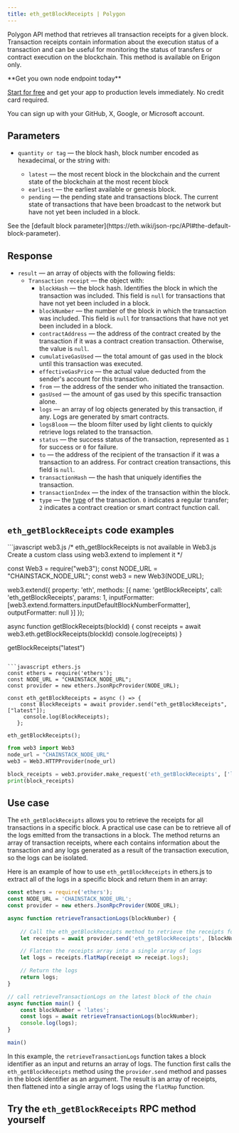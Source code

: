 ---
title: eth_getBlockReceipts | Polygon
---

Polygon API method that retrieves all transaction receipts for a given block. Transaction receipts contain information about the execution status of a transaction and can be useful for monitoring the status of transfers or contract execution on the blockchain. This method is available on Erigon only.

<Check>
**Get you own node endpoint today**

[Start for free](https://console.chainstack.com/) and get your app to production levels immediately. No credit card required.

You can sign up with your GitHub, X, Google, or Microsoft account.
</Check>


## Parameters

* `quantity or tag` — the block hash, block number encoded as hexadecimal, or the string with:

  + `latest` — the most recent block in the blockchain and the current state of the blockchain at the most recent block
  + `earliest` — the earliest available or genesis block.
  + `pending` — the pending state and transactions block. The current state of transactions that have been broadcast to the network but have not yet been included in a block.

<Note>
See the [default block parameter](https://eth.wiki/json-rpc/API#the-default-block-parameter).
</Note>


## Response

* `result` — an array of objects with the following fields:
  + `Transaction receipt` — the object with:
    - `blockHash` — the block hash. Identifies the block in which the transaction was included. This field is `null` for transactions that have not yet been included in a block.
    - `blockNumber` — the number of the block in which the transaction was included. This field is `null` for transactions that have not yet been included in a block.
    - `contractAddress` — the address of the contract created by the transaction if it was a contract creation transaction. Otherwise, the value is `null`.
    - `cumulativeGasUsed` — the total amount of gas used in the block until this transaction was executed.
    - `effectiveGasPrice` — the actual value deducted from the sender's account for this transaction.
    - `from` — the address of the sender who initiated the transaction.
    - `gasUsed` — the amount of gas used by this specific transaction alone.
    - `logs` — an array of log objects generated by this transaction, if any. Logs are generated by smart contracts.
    - `logsBloom` — the bloom filter used by light clients to quickly retrieve logs related to the transaction.
    - `status` — the success status of the transaction, represented as `1` for success or `0` for failure.
    - `to` — the address of the recipient of the transaction if it was a transaction to an address. For contract creation transactions, this field is `null`.
    - `transactionHash` — the hash that uniquely identifies the transaction.
    - `transactionIndex` — the index of the transaction within the block.
    - `type` — the [type](https://ethereum.org/en/developers/docs/transactions/#types-of-transactions) of the transaction. `0` indicates a regular transfer; `2` indicates a contract creation or smart contract function call.

## `eth_getBlockReceipts` code examples

<CodeGroup>
```javascript web3.js
/* 
eth_getBlockReceipts is not available in Web3.js
Create a custom class using web3.extend to implement it
*/

const Web3 = require("web3");
const NODE_URL = "CHAINSTACK_NODE_URL";
const web3 = new Web3(NODE_URL);

web3.extend({
    property: 'eth',
    methods: [{
      name: 'getBlockReceipts',
      call: 'eth_getBlockReceipts',
      params: 1,
      inputFormatter: [web3.extend.formatters.inputDefaultBlockNumberFormatter],
      outputFormatter: null
    }]
  });

async function getBlockReceipts(blockId) {
  const receipts = await web3.eth.getBlockReceipts(blockId)
  console.log(receipts)
}
  
getBlockReceipts("latest")
```

```javascript ethers.js
const ethers = require('ethers');
const NODE_URL = "CHAINSTACK_NODE_URL";
const provider = new ethers.JsonRpcProvider(NODE_URL);

const eth_getBlockReceipts = async () => {
    const BlockReceipts = await provider.send("eth_getBlockReceipts", ["latest"]);
     console.log(BlockReceipts);
   };

eth_getBlockReceipts();
```

```python web3.py
from web3 import Web3
node_url = "CHAINSTACK_NODE_URL"
web3 = Web3.HTTPProvider(node_url)

block_receipts = web3.provider.make_request('eth_getBlockReceipts', ['latest'])
print(block_receipts)
```
</CodeGroup>


## Use case

The `eth_getBlockReceipts` allows you to retrieve the receipts for all transactions in a specific block. A practical use case can be to retrieve all of the logs emitted from the transactions in a block. The method returns an array of transaction receipts, where each contains information about the transaction and any logs generated as a result of the transaction execution, so the logs can be isolated.

Here is an example of how to use `eth_getBlockReceipts` in ethers.js to extract all of the logs in a specific block and return them in an array:

```javascript index.js
const ethers = require('ethers');
const NODE_URL = 'CHAINSTACK_NODE_URL';
const provider = new ethers.JsonRpcProvider(NODE_URL);

async function retrieveTransactionLogs(blockNumber) {
  
    // Call the eth_getBlockReceipts method to retrieve the receipts for all transactions in the block
    let receipts = await provider.send('eth_getBlockReceipts', [blockNumber]);

    // Flatten the receipts array into a single array of logs
    let logs = receipts.flatMap(receipt => receipt.logs);

    // Return the logs
    return logs;
}

// call retrieveTransactionLogs on the latest block of the chain
async function main() {
    const blockNumber = 'lates';
    const logs = await retrieveTransactionLogs(blockNumber);
    console.log(logs);
}

main()
```


In this example, the `retrieveTransactionLogs` function takes a block identifier as an input and returns an array of logs. The function first calls the `eth_getBlockReceipts` method using the `provider.send` method and passes in the block identifier as an argument. The result is an array of receipts, then flattened into a single array of logs using the `flatMap` function.

## Try the `eth_getBlockReceipts` RPC method yourself